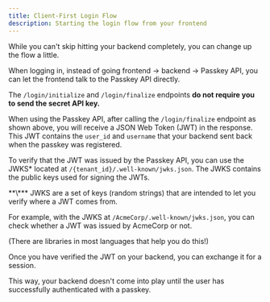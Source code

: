 ```yaml
---
title: Client-First Login Flow
description: Starting the login flow from your frontend
---
```


While you can't skip hitting your backend completely, you can change up the flow a little.

When logging in, instead of going frontend → backend → Passkey API, you can let the frontend talk to the Passkey API directly.

The `/login/initialize` and `/login/finalize` endpoints **do not require you to send the secret API key.**

When using the Passkey API, after calling the `/login/finalize` endpoint as shown above, you will receive a JSON Web Token (JWT) in the response. This JWT contains the `user_id` and `username` that your backend sent back when the passkey was registered.

To verify that the JWT was issued by the Passkey API, you can use the JWKS\* located at `/{tenant_id}/.well-known/jwks.json`. The JWKS contains the public keys used for signing the JWTs.

<Tip>
**\*** JWKS are a set of keys (random strings) that are intended to let you verify where a JWT comes from.

For example, with the JWKS at `/AcmeCorp/.well-known/jwks.json`, you can check whether a JWT was issued by AcmeCorp or not.

(There are libraries in most languages that help you do this!)

</Tip>

Once you have verified the JWT on your backend, you can exchange it for a session.

This way, your backend doesn't come into play until the user has successfully authenticated with a passkey.
